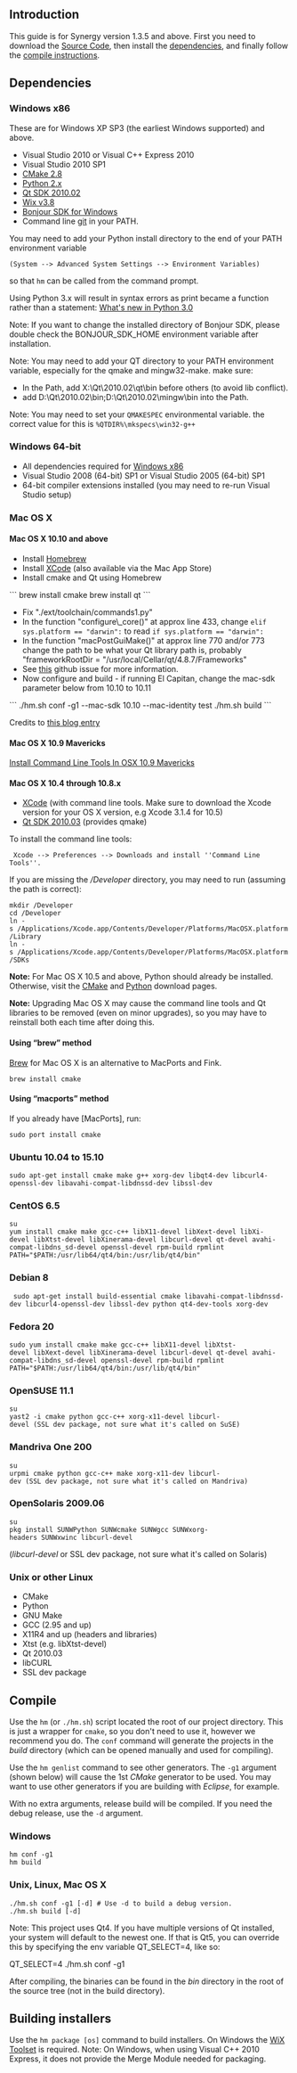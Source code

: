 ==Introduction==

This guide is for Synergy version 1.3.5 and above. First you need to download the [[Source Code]], then install the [[Compiling#dependencies|dependencies]], and finally follow the [[Compiling#Compile|compile instructions]].

==Dependencies==

===Windows x86===

These are for Windows XP SP3 (the earliest Windows supported) and above.

* Visual Studio 2010 or Visual C++ Express 2010
* Visual Studio 2010 SP1
* [http://www.cmake.org/cmake/resources/software.html CMake 2.8]
* [http://www.python.org/download/ Python 2.x]
* [http://synergy-foss.org/mirror/qt-sdk-win-opensource-2010.02.exe Qt SDK 2010.02]
* [http://wixtoolset.org/releases/ Wix v3.8]
* [https://developer.apple.com/downloads/?q=Bonjour%20SDK%20for%20Windows Bonjour SDK for Windows]
* Command line [https://git-scm.com/downloads git] in your PATH.

You may need to add your Python install directory to the end of your PATH environment variable <pre>(System --> Advanced System Settings --> Environment Variables)</pre> so that <code>hm</code> can be called from the command prompt.

Using Python 3.x will result in syntax errors as print became a function rather than a statement: [http://docs.python.org/3.0/whatsnew/3.0.html#print-is-a-function What's new in Python 3.0]

Note: If you want to change the installed directory of Bonjour SDK, please double check the BONJOUR_SDK_HOME environment variable after installation.

Note: You may need to add your QT directory to your PATH environment variable, especially for the qmake and mingw32-make. make sure:
* In the Path, add X:\Qt\2010.02\qt\bin before others (to avoid lib conflict).
* add D:\Qt\2010.02\bin;D:\Qt\2010.02\mingw\bin into the Path.
Note: You may need to set your <code>QMAKESPEC</code> environmental variable. the correct value for this is <code>%QTDIR%\mkspecs\win32-g++</code>

===Windows 64-bit===

* All dependencies required for [[Compiling#Windows_x86|Windows x86]]
* Visual Studio 2008 (64-bit) SP1 or Visual Studio 2005 (64-bit) SP1
* 64-bit compiler extensions installed (you may need to re-run Visual Studio setup)

===Mac OS X===

====Mac OS X 10.10 and above====
* Install [http://brew.sh/ Homebrew]
* Install [https://developer.apple.com/xcode/download/ XCode] (also available via the Mac App Store)
* Install cmake and Qt using Homebrew
```
brew install cmake
brew install qt
```
* Fix "./ext/toolchain/commands1.py"
* In the function "configure\_core()" at approx line 433, change <code>elif sys.platform == "darwin":</code> to read <code>if sys.platform == "darwin":</code>
* In the function "macPostGuiMake()" at approx line 770 and/or 773 change the path to be what your Qt library path is, probably "frameworkRootDir = "/usr/local/Cellar/qt/4.8.7/Frameworks"
* See [https://github.com/synergy/synergy/issues/4572 this] github issue for more information.
* Now configure and build - if running El Capitan, change the mac-sdk parameter below from 10.10 to 10.11

```
./hm.sh conf -g1 --mac-sdk 10.10 --mac-identity test
./hm.sh build
```

Credits to [https://wordpress.update.sh/archives/410 this blog entry]

====Mac OS X 10.9 Mavericks====

[http://www.computersnyou.com/2025/2013/06/install-command-line-tools-in-osx-10-9-mavericks-how-to/ Install Command Line Tools In OSX 10.9 Mavericks]

====Mac OS X 10.4 through 10.8.x====
* [https://developer.apple.com/xcode/download/ XCode] (with command line tools. Make sure to download the Xcode version for your OS X version, e.g Xcode 3.1.4 for 10.5)
* [http://download.qt.io/archive/qt/4.6/qt-mac-opensource-4.6.3.dmg.mirrorlist Qt SDK 2010.03] (provides qmake)

To install the command line tools: <pre> Xcode --> Preferences --> Downloads and install ''Command Line Tools''.</pre>

If you are missing the ''/Developer'' directory, you may need to run (assuming the path is correct):
 mkdir /Developer
 cd /Developer
 ln -s /Applications/Xcode.app/Contents/Developer/Platforms/MacOSX.platform/Library
 ln -s /Applications/Xcode.app/Contents/Developer/Platforms/MacOSX.platform/SDKs

'''Note:''' For Mac OS X 10.5 and above, Python should already be installed. Otherwise, visit the [http://www.cmake.org/cmake/resources/software.html CMake] and [http://www.python.org/download/ Python] download pages.

'''Note:''' Upgrading Mac OS X may cause the command line tools and Qt libraries to be removed (even on minor upgrades), so you may have to reinstall both each time after doing this.

====Using “brew” method====

[http://mxcl.github.com/homebrew/ Brew] for Mac OS X is an alternative to MacPorts and Fink.
 brew install cmake

====Using “macports” method====
If you already have [MacPorts], run:
 sudo port install cmake

===Ubuntu 10.04 to 15.10===
 sudo apt-get install cmake make g++ xorg-dev libqt4-dev libcurl4-openssl-dev libavahi-compat-libdnssd-dev libssl-dev

===CentOS 6.5===
 su
 yum install cmake make gcc-c++ libX11-devel libXext-devel libXi-devel libXtst-devel libXinerama-devel libcurl-devel qt-devel avahi-compat-libdns_sd-devel openssl-devel rpm-build rpmlint
 PATH="$PATH:/usr/lib64/qt4/bin:/usr/lib/qt4/bin"

===Debian 8===
  sudo apt-get install build-essential cmake libavahi-compat-libdnssd-dev libcurl4-openssl-dev libssl-dev python qt4-dev-tools xorg-dev

===Fedora 20===
 sudo yum install cmake make gcc-c++ libX11-devel libXtst-devel libXext-devel libXinerama-devel libcurl-devel qt-devel avahi-compat-libdns_sd-devel openssl-devel rpm-build rpmlint
 PATH="$PATH:/usr/lib64/qt4/bin:/usr/lib/qt4/bin"

===OpenSUSE 11.1===
 su
 yast2 -i cmake python gcc-c++ xorg-x11-devel libcurl-devel (SSL dev package, not sure what it's called on SuSE)

===Mandriva One 200===
 su
 urpmi cmake python gcc-c++ make xorg-x11-dev libcurl-dev (SSL dev package, not sure what it's called on Mandriva)

===OpenSolaris 2009.06===
 su
 pkg install SUNWPython SUNWcmake SUNWgcc SUNWxorg-headers SUNWxwinc libcurl-devel
(''libcurl-devel'' or SSL dev package, not sure what it's called on Solaris)

===Unix or other Linux===
* CMake
* Python
* GNU Make
* GCC (2.95 and up)
* X11R4 and up (headers and libraries)
* Xtst (e.g. libXtst-devel)
* Qt 2010.03
* libCURL
* SSL dev package

==Compile==

Use the <code>hm</code> (or <code>./hm.sh</code>) script located the root of our project directory. This is just a wrapper for <code>cmake</code>, so you don't need to use it, however we recommend you do. The <code>conf</code> command will generate the projects in the ''build'' directory (which can be opened manually and used for compiling).

Use the <code>hm genlist</code> command to see other generators. The <code>-g1</code> argument (shown below) will cause the 1st ''CMake'' generator to be used. You may want to use other generators if you are building with ''Eclipse'', for example.

With no extra arguments, release build will be compiled. If you need the debug release, use the <code>-d</code> argument.

===Windows===
 hm conf -g1
 hm build

===Unix, Linux, Mac OS X===
 ./hm.sh conf -g1 [-d] # Use -d to build a debug version.
 ./hm.sh build [-d]

Note: This project uses Qt4. If you have multiple versions of Qt installed, your system will default to the newest one. If that is Qt5, you can override this by specifying the env variable QT_SELECT=4, like so:

QT_SELECT=4 ./hm.sh conf -g1

After compiling, the binaries can be found in the ''bin'' directory in the root of the source tree (not in the build directory).

==Building installers==
Use the <code>hm package [os]</code> command to build installers. On Windows the [http://wixtoolset.org/ WiX Toolset] is required.
Note: On Windows, when using Visual C++ 2010 Express, it does not provide the Merge Module needed for packaging.